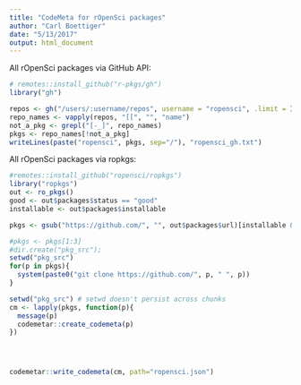 ```yaml
---
title: "CodeMeta for rOpenSci packages"
author: "Carl Boettiger"
date: "5/13/2017"
output: html_document
---
```



All rOpenSci packages via GitHub API:

```r
# remotes::install_github("r-pkgs/gh")
library("gh")

repos <- gh("/users/:username/repos", username = "ropensci", .limit = Inf)
repo_names <- vapply(repos, "[[", "", "name")
not_a_pkg <- grepl("[-_]", repo_names)
pkgs <- repo_names[!not_a_pkg]
writeLines(paste("ropensci", pkgs, sep="/"), "ropensci_gh.txt")

```

All rOpenSci packages via ropkgs: 

```r
#remotes::install_github("ropensci/ropkgs")
library("ropkgs")
out <- ro_pkgs()
good <- out$packages$status == "good"
installable <- out$packages$installable

pkgs <- gsub("https://github.com/", "", out$packages$url)[installable & good]

```

```r
#pkgs <- pkgs[1:3]
#dir.create("pkg_src"); 
setwd("pkg_src")
for(p in pkgs){
  system(paste0("git clone https://github.com/", p, " ", p))
}
```

```r
setwd("pkg_src") # setwd doesn't persist across chunks
cm <- lapply(pkgs, function(p){
  message(p)
  codemetar::create_codemeta(p)
})




codemetar::write_codemeta(cm, path="ropensci.json")
```



